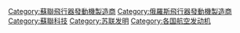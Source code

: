 [[Category:蘇聯飛行器發動機製造商|Category:蘇聯飛行器發動機製造商]]
[[Category:俄羅斯飛行器發動機製造商|Category:俄羅斯飛行器發動機製造商]]
[[Category:蘇聯科技|Category:蘇聯科技]]
[[Category:苏联发明|Category:苏联发明]]
[[Category:各国航空发动机|Category:各国航空发动机]]